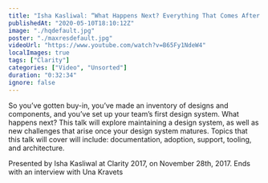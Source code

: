 ```yaml
---
title: "Isha Kasliwal: “What Happens Next? Everything That Comes After Setting Up Your Desi…” — Clarity 2017"
publishedAt: "2020-05-10T18:10:12Z"
image: "./hqdefault.jpg"
poster: "./maxresdefault.jpg"
videoUrl: "https://www.youtube.com/watch?v=B65Fy1NdeW4"
localImages: true
tags: ["Clarity"]
categories: ["Video", "Unsorted"]
duration: "0:32:34"
ignore: false
---
```


So you’ve gotten buy-in, you’ve made an inventory of designs and components, and you’ve set up your team’s first design system. What happens next? This talk will explore maintaining a design system, as well as new challenges that arise once your design system matures. Topics that this talk will cover will include: documentation, adoption, support, tooling, and architecture.

Presented by Isha Kasliwal at Clarity 2017, on November 28th, 2017. Ends with an interview with Una Kravets
